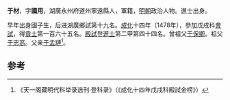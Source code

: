 '''于材'''，字'''國用'''，湖廣永州府道州寧遠縣人，軍籍，[[明朝|明朝]]政治人物。進士出身。

早年出身國子生，后进湖廣鄉試第十九名。[[成化|成化]]十四年（1478年），參加戊戌科[[會試|會試]]，得[[貢士|貢士]]第一百六十五名。[[殿試|殿試]]登[[進士|進士]]第二甲第四十四名。曾祖父[[于保卿|于保卿]]。祖父[[于志高|于志高]]。父亲[[于孟璉|于孟璉]]<ref>《天一阁藏明代科举录选刊·登科录》（《成化十四年戊戌科殿試金榜》）</ref>。

==参考==
{{reflist}}
{{明朝人物小作品}}
{{成化十四年戊戌科殿試金榜}}